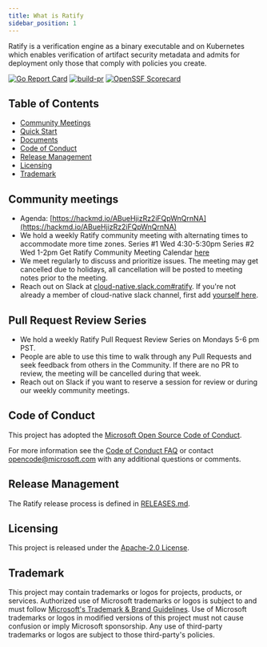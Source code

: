 ```yaml
---
title: What is Ratify
sidebar_position: 1
---
```


Ratify is a verification engine as a binary executable and on Kubernetes which enables verification of artifact security metadata and admits for deployment only those that comply with policies you create.

[![Go Report Card](https://goreportcard.com/badge/github.com/deislabs/ratify)](https://goreportcard.com/report/github.com/deislabs/ratify)
[![build-pr](https://github.com/ratify-project/ratify/actions/workflows/build-pr.yml/badge.svg)](https://github.com/ratify-project/ratify/actions/workflows/build-pr.yml)
[![OpenSSF Scorecard](https://api.securityscorecards.dev/projects/github.com/deislabs/ratify/badge)](https://api.securityscorecards.dev/projects/github.com/deislabs/ratify)

## Table of Contents

- [Community Meetings](#community-meetings)
- [Quick Start](#quick-start)
- [Documents](#documents)
- [Code of Conduct](#code-of-conduct)
- [Release Management](#release-management)
- [Licensing](#licensing)
- [Trademark](#trademark)

## Community meetings

- Agenda: [https://hackmd.io/ABueHjizRz2iFQpWnQrnNA](https://hackmd.io/ABueHjizRz2iFQpWnQrnNA)
- We hold a weekly Ratify community meeting with alternating times to accommodate more time zones.
Series #1 Wed 4:30-5:30pm
Series #2 Wed 1-2pm
Get Ratify Community Meeting Calendar [here](https://calendar.google.com/calendar/u/0?cid=OWJjdTF2M3ZiZGhubm1mNmJyMDhzc2swNTRAZ3JvdXAuY2FsZW5kYXIuZ29vZ2xlLmNvbQ)
- We meet regularly to discuss and prioritize issues. The meeting may get cancelled due to holidays, all cancellation will be posted to meeting notes prior to the meeting.
- Reach out on Slack at [cloud-native.slack.com#ratify](https://cloud-native.slack.com/archives/C03T3PEKVA9). If you're not already a member of cloud-native slack channel, first add [yourself here](https://communityinviter.com/apps/cloud-native/cncf).

## Pull Request Review Series
- We hold a weekly Ratify Pull Request Review Series on Mondays 5-6 pm PST.  
- People are able to use this time to walk through any Pull Requests and seek feedback from others in the Community.  If there are no PR to review, the meeting will be cancelled during that week.
- Reach out on Slack if you want to reserve a session for review or during our weekly community meetings.

## Code of Conduct

This project has adopted the [Microsoft Open Source Code of
Conduct](https://opensource.microsoft.com/codeofconduct/).

For more information see the [Code of Conduct
FAQ](https://opensource.microsoft.com/codeofconduct/faq/) or contact
[opencode@microsoft.com](mailto:opencode@microsoft.com) with any additional
questions or comments.

## Release Management

The Ratify release process is defined in [RELEASES.md](https://github.com/notaryproject/ratify/blob/main/RELEASES.md).

## Licensing

This project is released under the [Apache-2.0 License](https://github.com/notaryproject/ratify/blob/main/LICENSE).

## Trademark

This project may contain trademarks or logos for projects, products, or services. Authorized use of Microsoft trademarks or logos is subject to and must follow [Microsoft's Trademark & Brand Guidelines][microsoft-trademark]. Use of Microsoft trademarks or logos in modified versions of this project must not cause confusion or imply Microsoft sponsorship. Any use of third-party trademarks or logos are subject to those third-party's policies.

[microsoft-trademark]: https://www.microsoft.com/legal/intellectualproperty/trademarks
